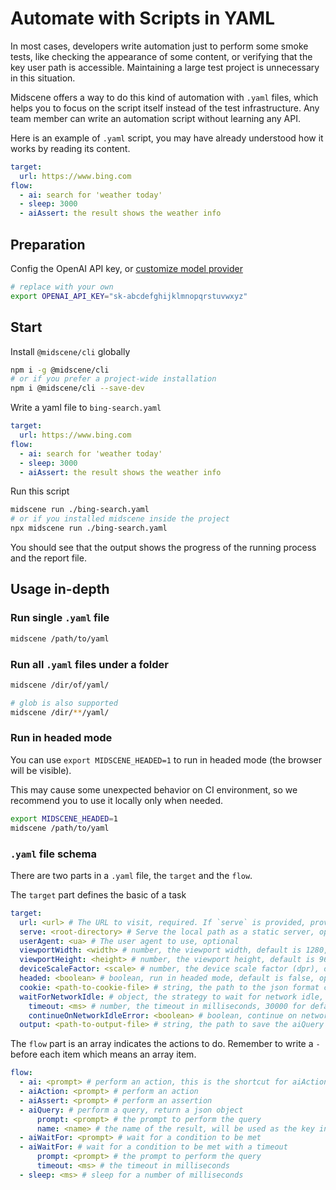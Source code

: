 # Automate with Scripts in YAML

In most cases, developers write automation just to perform some smoke tests, like checking the appearance of some content, or verifying that the key user path is accessible. Maintaining a large test project is unnecessary in this situation.

⁠Midscene offers a way to do this kind of automation with `.yaml` files, which helps you to focus on the script itself instead of the test infrastructure. Any team member can write an automation script without learning any API.

Here is an example of `.yaml` script, you may have already understood how it works by reading its content.

```yaml
target:
  url: https://www.bing.com
flow:
  - ai: search for 'weather today'
  - sleep: 3000
  - aiAssert: the result shows the weather info
```

## Preparation

Config the OpenAI API key, or [customize model provider](./model-provider.html)

```bash
# replace with your own
export OPENAI_API_KEY="sk-abcdefghijklmnopqrstuvwxyz"
```

## Start

Install `@midscene/cli` globally

```bash
npm i -g @midscene/cli
# or if you prefer a project-wide installation
npm i @midscene/cli --save-dev
```

Write a yaml file to `bing-search.yaml`

```yaml
target:
  url: https://www.bing.com
flow:
  - ai: search for 'weather today'
  - sleep: 3000
  - aiAssert: the result shows the weather info
```

Run this script

```bash
midscene run ./bing-search.yaml
# or if you installed midscene inside the project
npx midscene run ./bing-search.yaml
```

You should see that the output shows the progress of the running process and the report file.

## Usage in-depth

### Run single `.yaml` file

```bash
midscene /path/to/yaml
```

### Run all `.yaml` files under a folder

```bash
midscene /dir/of/yaml/

# glob is also supported
midscene /dir/**/yaml/
```

### Run in headed mode

You can use `export MIDSCENE_HEADED=1` to run in headed mode (the browser will be visible).

This may cause some unexpected behavior on CI environment, so we recommend you to use it locally only when needed.

```bash
export MIDSCENE_HEADED=1
midscene /path/to/yaml
```

### `.yaml` file schema

There are two parts in a `.yaml` file, the `target` and the `flow`.

The `target` part defines the basic of a task

```yaml
target:
  url: <url> # The URL to visit, required. If `serve` is provided, provide the path to the file to visit
  serve: <root-directory> # Serve the local path as a static server, optional
  userAgent: <ua> # The user agent to use, optional
  viewportWidth: <width> # number, the viewport width, default is 1280, optional
  viewportHeight: <height> # number, the viewport height, default is 960, optional
  deviceScaleFactor: <scale> # number, the device scale factor (dpr), default is 1, optional
  headed: <boolean> # boolean, run in headed mode, default is false, optional
  cookie: <path-to-cookie-file> # string, the path to the json format cookie file, optional
  waitForNetworkIdle: # object, the strategy to wait for network idle, optional
    timeout: <ms> # number, the timeout in milliseconds, 30000 for default, optional
    continueOnNetworkIdleError: <boolean> # boolean, continue on network idle error, true for default
  output: <path-to-output-file> # string, the path to save the aiQuery result, optional
```

The `flow` part is an array indicates the actions to do. Remember to write a `-` before each item which means an array item.

```yaml
flow:
  - ai: <prompt> # perform an action, this is the shortcut for aiAction
  - aiAction: <prompt> # perform an action
  - aiAssert: <prompt> # perform an assertion
  - aiQuery: # perform a query, return a json object
      prompt: <prompt> # the prompt to perform the query
      name: <name> # the name of the result, will be used as the key in the output json
  - aiWaitFor: <prompt> # wait for a condition to be met
  - aiWaitFor: # wait for a condition to be met with a timeout
      prompt: <prompt> # the prompt to perform the query
      timeout: <ms> # the timeout in milliseconds
  - sleep: <ms> # sleep for a number of milliseconds
```
